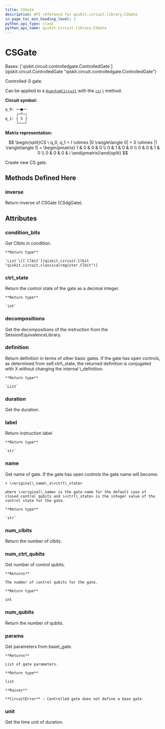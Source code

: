```yaml
---
title: CSGate
description: API reference for qiskit.circuit.library.CSGate
in_page_toc_min_heading_level: 1
python_api_type: class
python_api_name: qiskit.circuit.library.CSGate
---
```


# CSGate

<Class id="qiskit.circuit.library.CSGate" github="https://github.com/qiskit/qiskit/tree/stable/0.22/qiskit/circuit/library/standard_gates/s.py" signature="CSGate(label=None, ctrl_state=None)">
  Bases: [`qiskit.circuit.controlledgate.ControlledGate`](qiskit.circuit.ControlledGate "qiskit.circuit.controlledgate.ControlledGate")

  Controlled-S gate.

  Can be applied to a [`QuantumCircuit`](qiskit.circuit.QuantumCircuit "qiskit.circuit.QuantumCircuit") with the [`cs()`](qiskit.circuit.QuantumCircuit#cs "qiskit.circuit.QuantumCircuit.cs") method.

  **Circuit symbol:**

  ```python
  q_0: ──■──
       ┌─┴─┐
  q_1: ┤ S ├
       └───┘
  ```

  **Matrix representation:**

  $$
  \begin{split}CS \ q_0, q_1 =
  I \otimes |0 \rangle\langle 0| + S \otimes |1 \rangle\langle 1|  =
      \begin{pmatrix}
          1 & 0 & 0 & 0 \\
          0 & 1 & 0 & 0 \\
          0 & 0 & 1 & 0 \\
          0 & 0 & 0 & i
      \end{pmatrix}\end{split}
  $$

  Create new CS gate.

  ## Methods Defined Here

  ### inverse

  <Function id="qiskit.circuit.library.CSGate.inverse" signature="CSGate.inverse()">
    Return inverse of CSGate (CSdgGate).
  </Function>

  ## Attributes

  ### condition\_bits

  <Attribute id="qiskit.circuit.library.CSGate.condition_bits" name="condition_bits">
    Get Clbits in condition.

    **Return type**

    `List`\[[`Clbit`](qiskit.circuit.Clbit "qiskit.circuit.classicalregister.Clbit")]
  </Attribute>

  ### ctrl\_state

  <Attribute id="qiskit.circuit.library.CSGate.ctrl_state" name="ctrl_state">
    Return the control state of the gate as a decimal integer.

    **Return type**

    `int`
  </Attribute>

  ### decompositions

  <Attribute id="qiskit.circuit.library.CSGate.decompositions" name="decompositions">
    Get the decompositions of the instruction from the SessionEquivalenceLibrary.
  </Attribute>

  ### definition

  <Attribute id="qiskit.circuit.library.CSGate.definition" name="definition">
    Return definition in terms of other basic gates. If the gate has open controls, as determined from self.ctrl\_state, the returned definition is conjugated with X without changing the internal \_definition.

    **Return type**

    `List`
  </Attribute>

  ### duration

  <Attribute id="qiskit.circuit.library.CSGate.duration" name="duration">
    Get the duration.
  </Attribute>

  ### label

  <Attribute id="qiskit.circuit.library.CSGate.label" name="label">
    Return instruction label

    **Return type**

    `str`
  </Attribute>

  ### name

  <Attribute id="qiskit.circuit.library.CSGate.name" name="name">
    Get name of gate. If the gate has open controls the gate name will become:

    > \<original\_name\_o\<ctrl\_state>

    where \<original\_name> is the gate name for the default case of closed control qubits and \<ctrl\_state> is the integer value of the control state for the gate.

    **Return type**

    `str`
  </Attribute>

  ### num\_clbits

  <Attribute id="qiskit.circuit.library.CSGate.num_clbits" name="num_clbits">
    Return the number of clbits.
  </Attribute>

  ### num\_ctrl\_qubits

  <Attribute id="qiskit.circuit.library.CSGate.num_ctrl_qubits" name="num_ctrl_qubits">
    Get number of control qubits.

    **Returns**

    The number of control qubits for the gate.

    **Return type**

    int
  </Attribute>

  ### num\_qubits

  <Attribute id="qiskit.circuit.library.CSGate.num_qubits" name="num_qubits">
    Return the number of qubits.
  </Attribute>

  ### params

  <Attribute id="qiskit.circuit.library.CSGate.params" name="params">
    Get parameters from base\_gate.

    **Returns**

    List of gate parameters.

    **Return type**

    list

    **Raises**

    **CircuitError** – Controlled gate does not define a base gate
  </Attribute>

  ### unit

  <Attribute id="qiskit.circuit.library.CSGate.unit" name="unit">
    Get the time unit of duration.
  </Attribute>
</Class>

